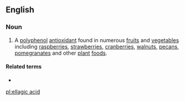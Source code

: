 ==English==

===Noun===
{{wikipedia}}
{{en-noun|head=[[ellagic]] [[acid]]}}

# A [[polyphenol]] [[antioxidant]] found in numerous [[fruit]]s and [[vegetable]]s including [[raspberry|raspberries]], [[strawberry|strawberries]], [[cranberry|cranberries]], [[walnut]]s, [[pecan]]s, [[pomegranate]]s and other [[plant]] [[food]]s.

====Related terms====
* {{l|en|ellagitannin}}

[[pl:ellagic acid]]